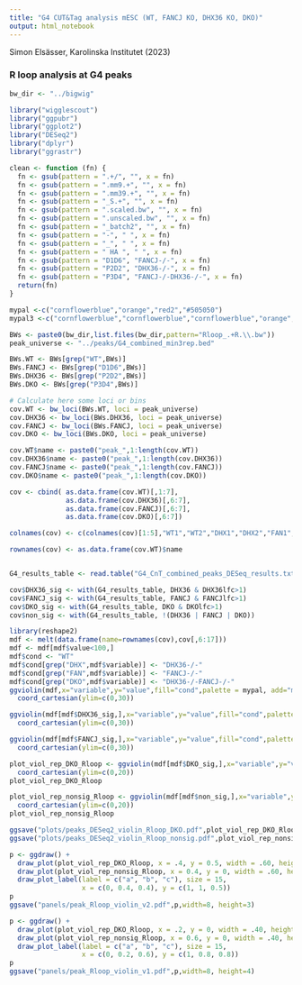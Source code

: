 ```yaml
---
title: "G4 CUT&Tag analysis mESC (WT, FANCJ KO, DHX36 KO, DKO)"
output: html_notebook
---
```


Simon Elsässer, Karolinska Institutet (2023)

### R loop analysis at G4 peaks

```r
bw_dir <- "../bigwig"

library("wigglescout")
library("ggpubr")
library("ggplot2")
library("DESeq2")
library("dplyr")
library("ggrastr")

clean <- function (fn) {
  fn <- gsub(pattern = ".+/", "", x = fn)
  fn <- gsub(pattern = ".mm9.+", "", x = fn)
  fn <- gsub(pattern = ".mm39.+", "", x = fn)
  fn <- gsub(pattern = "_S.+", "", x = fn)
  fn <- gsub(pattern = ".scaled.bw", "", x = fn)
  fn <- gsub(pattern = ".unscaled.bw", "", x = fn)
  fn <- gsub(pattern = "_batch2", "", x = fn)
  fn <- gsub(pattern = "-", " ", x = fn)
  fn <- gsub(pattern = "_", " ", x = fn)
  fn <- gsub(pattern = " HA ", " ", x = fn)
  fn <- gsub(pattern = "D1D6", "FANCJ-/-", x = fn)
  fn <- gsub(pattern = "P2D2", "DHX36-/-", x = fn)
  fn <- gsub(pattern = "P3D4", "FANCJ-/-DHX36-/-", x = fn)
  return(fn)
}

mypal <-c("cornflowerblue","orange","red2","#505050")
mypal3 <-c("cornflowerblue","cornflowerblue","cornflowerblue","orange","orange","orange","red2","red2","red2","505050","505050","505050")
```


```r
BWs <- paste0(bw_dir,list.files(bw_dir,pattern="Rloop_.+R.\\.bw"))
peak_universe <- "../peaks/G4_combined_min3rep.bed"

BWs.WT <- BWs[grep("WT",BWs)]
BWs.FANCJ <- BWs[grep("D1D6",BWs)]
BWs.DHX36 <- BWs[grep("P2D2",BWs)]
BWs.DKO <- BWs[grep("P3D4",BWs)]

# Calculate here some loci or bins
cov.WT <- bw_loci(BWs.WT, loci = peak_universe)
cov.DHX36 <- bw_loci(BWs.DHX36, loci = peak_universe)
cov.FANCJ <- bw_loci(BWs.FANCJ, loci = peak_universe)
cov.DKO <- bw_loci(BWs.DKO, loci = peak_universe)

cov.WT$name <- paste0("peak_",1:length(cov.WT))
cov.DHX36$name <- paste0("peak_",1:length(cov.DHX36))
cov.FANCJ$name <- paste0("peak_",1:length(cov.FANCJ))
cov.DKO$name <- paste0("peak_",1:length(cov.DKO))
```
```r
cov <- cbind( as.data.frame(cov.WT)[,1:7],
              as.data.frame(cov.DHX36)[,6:7],
              as.data.frame(cov.FANCJ)[,6:7],
              as.data.frame(cov.DKO)[,6:7])

colnames(cov) <- c(colnames(cov)[1:5],"WT1","WT2","DHX1","DHX2","FAN1","FAN2","DKO1","DKO2")

rownames(cov) <- as.data.frame(cov.WT)$name


G4_results_table <- read.table("G4_CnT_combined_peaks_DESeq_results.txt", header = T, sep = "\t")

cov$DHX36_sig <- with(G4_results_table, DHX36 & DHX36lfc>1)
cov$FANCJ_sig <- with(G4_results_table, FANCJ & FANCJlfc>1)
cov$DKO_sig <- with(G4_results_table, DKO & DKOlfc>1)
cov$non_sig <- with(G4_results_table, !(DHX36 | FANCJ | DKO))
```

```r
library(reshape2)
mdf <- melt(data.frame(name=rownames(cov),cov[,6:17]))
mdf <- mdf[mdf$value<100,]
mdf$cond <- "WT"
mdf$cond[grep("DHX",mdf$variable)] <- "DHX36-/-"
mdf$cond[grep("FAN",mdf$variable)] <- "FANCJ-/-"
mdf$cond[grep("DKO",mdf$variable)] <- "DHX36-/-FANCJ-/-"
ggviolin(mdf,x="variable",y="value",fill="cond",palette = mypal, add="mean_sd") +
  coord_cartesian(ylim=c(0,30))
```

```r
ggviolin(mdf[mdf$DHX36_sig,],x="variable",y="value",fill="cond",palette = mypal, add="mean_sd") +
  coord_cartesian(ylim=c(0,30))
```

```r
ggviolin(mdf[mdf$FANCJ_sig,],x="variable",y="value",fill="cond",palette = mypal, add="mean_sd") +
  coord_cartesian(ylim=c(0,30))
```

```r
plot_viol_rep_DKO_Rloop <- ggviolin(mdf[mdf$DKO_sig,],x="variable",y="value",fill="cond",palette = mypal, add="mean_sd") +
  coord_cartesian(ylim=c(0,20))
plot_viol_rep_DKO_Rloop
```


```r
plot_viol_rep_nonsig_Rloop <- ggviolin(mdf[mdf$non_sig,],x="variable",y="value",fill="cond",palette = mypal, add="mean_sd") +
  coord_cartesian(ylim=c(0,20))
plot_viol_rep_nonsig_Rloop
```

```r
ggsave("plots/peaks_DESeq2_violin_Rloop_DKO.pdf",plot_viol_rep_DKO_Rloop,width = 2, height= 3)
ggsave("plots/peaks_DESeq2_violin_Rloop_nonsig.pdf",plot_viol_rep_nonsig_Rloop,width = 2, height= 3)
```

```r

p <- ggdraw() +
  draw_plot(plot_viol_rep_DKO_Rloop, x = .4, y = 0.5, width = .60, height = 0.5) +
  draw_plot(plot_viol_rep_nonsig_Rloop, x = 0.4, y = 0, width = .60, height = 0.5) +
  draw_plot_label(label = c("a", "b", "c"), size = 15,
                  x = c(0, 0.4, 0.4), y = c(1, 1, 0.5))
p
ggsave("panels/peak_Rloop_violin_v2.pdf",p,width=8, height=3)
```

```r
p <- ggdraw() +
  draw_plot(plot_viol_rep_DKO_Rloop, x = .2, y = 0, width = .40, height = 0.7) +
  draw_plot(plot_viol_rep_nonsig_Rloop, x = 0.6, y = 0, width = .40, height = 0.7) +
  draw_plot_label(label = c("a", "b", "c"), size = 15,
                  x = c(0, 0.2, 0.6), y = c(1, 0.8, 0.8))
p
ggsave("panels/peak_Rloop_violin_v1.pdf",p,width=8, height=4)
```

